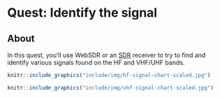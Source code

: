 # Quest: Identify the signal {-}

## About

In this quest, you'll use WebSDR or an [SDR](lingo.qmd#sdr) receiver to try to find and identify various signals found on the HF and VHF/UHF bands.

```r
knitr::include_graphics("include/img/hf-signal-chart-scaled.jpg")
```

```r
knitr::include_graphics("include/img/vhf-signal-chart-scaled.jpg")
```
